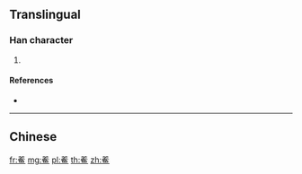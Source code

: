 {{character info/new}}
{{also|鮺}}
==Translingual==

===Han character===
{{Han char|rn=195|rad=鱼|as=06|sn=14|four=|canj=TQNWM}}

# {{defn|Han|sort=鱼06}}

====References====
* {{Han ref|kx=1480.511|hdz=74689.030|uh=9C9D|ud=40093}}

----

==Chinese==
{{zh-see|鮺}}

[[fr:鲝]]
[[mg:鲝]]
[[pl:鲝]]
[[th:鲝]]
[[zh:鲝]]